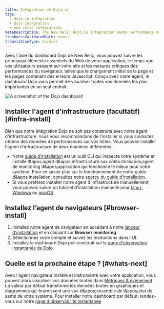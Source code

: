 ```yaml
---
title: Intégration de Dojo.io
tags:
  - dojo.io integration
  - dojo integration
  - new relic integrations
metaDescription: The New Relic Dojo.io integration sends performance metrics and inventory data from your Dojo.io framework to the New Relic platform.
freshnessValidatedDate: never
translationType: machine
---
```


Avec l&apos;aide du dashboard Dojo de New Relic, vous pouvez suivre les principaux éléments essentiels du Web de votre application, le temps que vos utilisateurs passent sur votre site et les mesures critiques des performances du navigateur, telles que le chargement initial de la page et les pages contenant des erreurs Javascript. Conçu avec notre <InlinePopover type="browser" />agent, le dashboard Dojo vous permet de visualiser toutes vos données les plus importantes en un seul endroit.

<img title="dashboard-example.png" alt="A screenshot of the Dojo dashboard" src="/images/infrastructure_screenshot-crop_dojo-dashboard.webp" />

## Installer l&apos;agent d&apos;infrastructure (facultatif) [#infra-install]

Bien que notre intégration Dojo ne soit pas construite avec notre agent d&apos;infrastructure, nous vous recommandons de l&apos;installer si vous souhaitez obtenir des données de performances sur vos hôtes. Vous pouvez installer l&apos;agent d&apos;infrastructure de deux manières différentes :

* Notre [guide d&apos;installation](https://one.newrelic.com/nr1-core?state=4f81feab-35f7-e97e-9903-52510f8542bd) est un outil CLI qui inspecte votre système et installe l&amp;apos;agent d&amp;apos;infrastructure aux côtés de l&amp;apos;agent de monitoring d&amp;apos;application qui fonctionne le mieux pour votre système. Pour en savoir plus sur le fonctionnement de notre guide d&amp;apos;installation, consultez notre [aperçu du guide d&apos;installation](/docs/infrastructure/host-integrations/installation/new-relic-guided-install-overview).
* Si vous préférez installer notre agent d&apos;infrastructure manuellement, vous pouvez suivre un tutoriel d&apos;installation manuelle pour [Linux](/docs/infrastructure/install-infrastructure-agent/linux-installation/install-infrastructure-monitoring-agent-linux), [Windows](/docs/infrastructure/install-infrastructure-agent/windows-installation/install-infrastructure-monitoring-agent-windows/) ou [macOS](/docs/infrastructure/install-infrastructure-agent/macos-installation/install-infrastructure-monitoring-agent-macos/).

## Installez l’agent de navigateurs [#browser-install]

1. Installez notre agent de navigateur en accédant à notre [lanceur d’installation](https://one.newrelic.com/marketplace?account=3510613&state=79352429-fa28-4c25-1123-30c4b23ff83c) et en cliquant sur <DNT>**Browser monitoring**</DNT>.
2. Sélectionnez votre compte et suivez les instructions dans l&apos;UI.
3. Installez le dashboard Dojo pré-construit sur la [page d&apos;observation instantanée de Dojo](https://newrelic.com/instant-observability/dojo)

## Quelle est la prochaine étape ? [#whats-next]

Avec l&apos;agent navigateur installé et instrumenté avec votre application, vous pouvez alors visualiser vos données brutes dans [Métriques &amp; événement](/docs/query-your-data/explore-query-data/browse-data/introduction-data-explorer/). La valeur par défaut <InlinePopover type="dashboards" />transforme les données brutes en graphiques et diagrammes qui fournissent une vue d&amp;apos;ensemble de l&amp;apos;état de santé de votre système. Pour installer notre dashboard par défaut, rendez-vous sur notre [page d&apos;observabilité instantanée](https://newrelic.com/instant-observability/)
